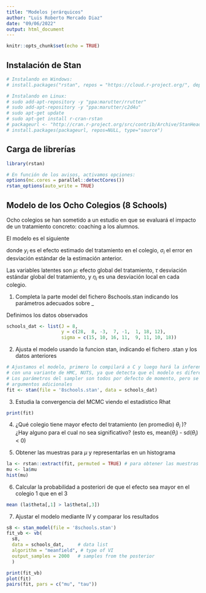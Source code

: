 ```yaml
---
title: "Modelos jerárquicos"
author: "Luis Roberto Mercado Diaz"
date: "09/06/2022"
output: html_document
---
```


```r
knitr::opts_chunk$set(echo = TRUE)
```

## Instalación de Stan

```r
# Instalando en Windows:
# install.packages("rstan", repos = "https://cloud.r-project.org/", dependencies = TRUE)

# Instalando en Linux:
# sudo add-apt-repository -y "ppa:marutter/rrutter"
# sudo add-apt-repository -y "ppa:marutter/c2d4u"
# sudo apt-get update
# sudo apt-get install r-cran-rstan
# packageurl <- "http://cran.r-project.org/src/contrib/Archive/StanHeaders/StanHeaders_2.17.2.tar.gz"
# install.packages(packageurl, repos=NULL, type="source")
```


## Carga de librerías

```r
library(rstan)

# En función de los avisos, activamos opciones:
options(mc.cores = parallel::detectCores())
rstan_options(auto_write = TRUE)
```


## Modelo de los Ocho Colegios (8 Schools)

Ocho colegios se han sometido a un estudio en que se evaluará el impacto de un tratamiento concreto: coaching a los alumnos.

El modelo es el siguiente

\begin{align*}
y_i &\sim \mathcal{N} (\theta_i, \sigma_i),\qquad i=1,...,8 \\
\theta_i &= \mu + \tau \eta_i \\
\eta_i &\sim \mathcal{N} (0, 1)
\end{align*}

donde $y_i$ es el efecto estimado del tratamiento en el colegio, $\sigma_i$ el error en desviación estándar de la estimación anterior.

Las variables latentes son $\mu$: efecto global del tratamiento, $\tau$ desviación estándar global del tratamiento, y $\eta_i$ es una desviación local en cada colegio.

1. Completa la parte model del fichero 8schools.stan indicando los parámetros adecuados sobre _

Definimos los datos observados
```r
schools_dat <- list(J = 8, 
                    y = c(28,  8, -3,  7, -1,  1, 18, 12),
                    sigma = c(15, 10, 16, 11,  9, 11, 10, 18))
```

2. Ajusta el modelo usando la funcion stan, indicando el fichero .stan y  los datos anteriores

```r
# Ajustamos el modelo, primero lo compilará a C y luego hará la inferencia (por defecto)
# con una variante de HMC, NUTS, ya que detecta que el modelo es diferenciable
# Los parámetros del sampler son todos por defecto de momento, pero se pueden especificar como
# argumentos adicionales
fit <- stan(file = '8schools.stan', data = schools_dat)
```

3. Estudia la convergencia del MCMC viendo el estadístico Rhat

```r
print(fit)
```

4. ¿Qué colegio tiene mayor efecto del tratamiento (en promedio) $\theta_i$ )? 
¿Hay alguno para el cual no sea significativo? (esto es, mean($\theta_i$) - sd($\theta_i$) < 0)


5. Obtener las muestras para $\mu$ y representarlas en un histograma

```r
la <- rstan::extract(fit, permuted = TRUE) # para obtener las muestras
mu <- la$mu 
hist(mu)
```

6. Calcular la probabilidad a posteriori de que el efecto sea mayor en el colegio 1 que en el 3

```r
mean (la$theta[,1] > la$theta[,3])
```

7. Ajustar el modelo mediante IV y comparar los resultados

```r
s8 <- stan_model(file = '8schools.stan')  
fit_vb <- vb(
  s8, 
  data = schools_dat,     # data list
  algorithm = "meanfield", # type of VI
  output_samples = 2000   # samples from the posterior
  )

print(fit_vb)
plot(fit)
pairs(fit, pars = c("mu", "tau"))

```




